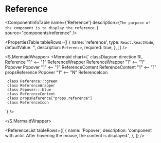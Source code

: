 

<Meta title="ApplicationModel/Components/Reference/docs" />

# Reference

<ComponentInfoTable
  name={'Reference'}
  description={`The purpose of the component is to display the reference.`}
  source="components/reference"
/>

<PropertiesTable
  tableRows={[
    {
      name: 'reference',
      type: `React.ReactNode`,
      defaultValue: '',
      description: `Reference`,
      required: true,
    },
  ]}
/>

<S.MermaidWrapper>
<Mermaid
  chart={`
     classDiagram
     direction RL
     Reference "1" <-- "1" ReferenceWrapper
     ReferenceWrapper "1" <-- "1" Popover
     Popover "1" <-- "1" ReferenceContent
     ReferenceContent "1" <-- "1" propsReference
     Popover "1" <-- "N" ReferenceIcon

     class Reference:::green
     class ReferenceWrapper
     class Popover:::blue
     class ReferenceContent
     class propsReference["props.reference"]
     class ReferenceIcon

`}
/>

</S.MermaidWrapper>

<ReferenceList
  tableRows={[
    {
      name: 'Popover',
      description:
        'component with antd. After hovering the mouse, the content is displayed.',
    },
  ]}
/>

